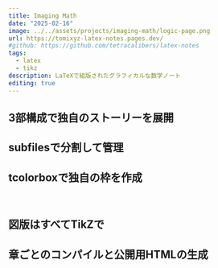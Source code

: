 ```yaml
---
title: Imaging Math
date: "2025-02-16"
image: ../../assets/projects/imaging-math/logic-page.png
url: https://tomixyz-latex-notes.pages.dev/
#github: https://github.com/tetracalibers/latex-notes
tags:
  - latex
  - tikz
description: LaTeXで組版されたグラフィカルな数学ノート
editing: true
---
```



## 3部構成で独自のストーリーを展開

## subfilesで分割して管理

## tcolorboxで独自の枠を作成

<Image src={img_DefinitionBox} alt="" />
<Image src={img_TheoremBox} alt="" />
<Image src={img_ProofBox} alt="" />
<Image src={img_ReviewBox} alt="" />
<Image src={img_SupplenoteBox} alt="" />
<Image src={img_EmphasisBox} alt="" />

## 図版はすべてTikZで

## 章ごとのコンパイルと公開用HTMLの生成
